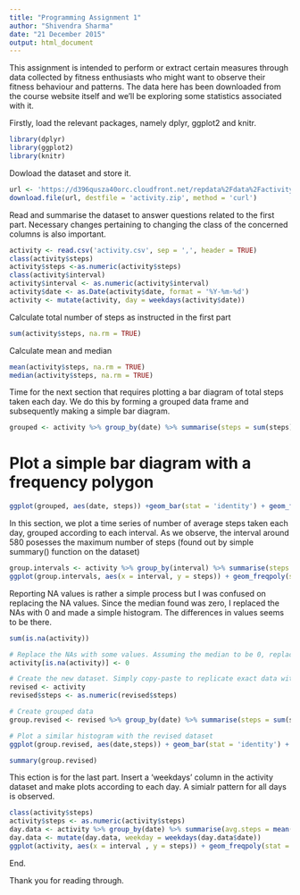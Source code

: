 ```yaml
---
title: "Programming Assignment 1"
author: "Shivendra Sharma"
date: "21 December 2015"
output: html_document
---
```

This assignment is intended to perform or extract certain measures through data collected by fitness enthusiasts who might want to observe their fitness behaviour and patterns.  The data here has been downloaded from the course website itself and we'll be exploring some statistics associated with it.

Firstly, load the relevant packages, namely dplyr, ggplot2 and knitr.

```r
library(dplyr)
library(ggplot2)
library(knitr)
```
Dowload the dataset and store it.
```r
url <- 'https://d396qusza40orc.cloudfront.net/repdata%2Fdata%2Factivity.zip'
download.file(url, destfile = 'activity.zip', method = 'curl')
```

Read and summarise the dataset to answer questions related to the first part. Necessary changes pertaining to changing the class of the concerned columns is also important.
```r
activity <- read.csv('activity.csv', sep = ',', header = TRUE)
class(activity$steps)
activity$steps <-as.numeric(activity$steps)
class(activity$interval)
activity$interval <- as.numeric(activity$interval)
activity$date <- as.Date(activity$date, format = '%Y-%m-%d')
activity <- mutate(activity, day = weekdays(activity$date))
```

Calculate total number of steps as instructed in the first part
```r
sum(activity$steps, na.rm = TRUE)
```

Calculate mean and median
```r
mean(activity$steps, na.rm = TRUE)
median(activity$steps, na.rm = TRUE)
```

Time for the next section that requires plotting a bar diagram of total steps taken each day. We do this by forming a grouped data frame and subsequently making a simple bar diagram.
```r
grouped <- activity %>% group_by(date) %>% summarise(steps = sum(steps))
```
# Plot a simple bar diagram with a frequency polygon
```r
ggplot(grouped, aes(date, steps)) +geom_bar(stat = 'identity') + geom_freqpoly(stat = 'identity')
```

In this section, we plot a time series of number of average steps taken each day, grouped according to each interval. As we observe, the interval around 580 posesses the maximum number of steps (found out by simple summary() function on the dataset)
```r
group.intervals <- activity %>% group_by(interval) %>% summarise(steps = mean(steps))
ggplot(group.intervals, aes(x = interval, y = steps)) + geom_freqpoly(stat = 'identity', colour = 'red')
```

Reporting NA values is rather a simple process but I was confused on replacing the NA values. Since the median found was zero, I replaced the NAs with 0 and made a simple histogram. The differences in values seems to be there.
```r
sum(is.na(activity))

# Replace the NAs with some values. Assuming the median to be 0, replace the NAs with zero
activity[is.na(activity)] <- 0

# Create the new dataset. Simply copy-paste to replicate exact data with NAs filled up
revised <- activity
revised$steps <- as.numeric(revised$steps)

# Create grouped data
group.revised <- revised %>% group_by(date) %>% summarise(steps = sum(steps))

# Plot a similar histogram with the revised dataset
ggplot(group.revised, aes(date,steps)) + geom_bar(stat = 'identity') + geom_freqpoly(stat = 'identity')

summary(group.revised)
```

This ection is for the last part. Insert a 'weekdays' column in the activity dataset and make plots according to each day. A simialr pattern for all days is observed.
```r
class(activity$steps)
activity$steps <- as.numeric(activity$steps)
day.data <- activity %>% group_by(date) %>% summarise(avg.steps = mean(steps))
day.data <- mutate(day.data, weekday = weekdays(day.data$date))
ggplot(activity, aes(x = interval , y = steps)) + geom_freqpoly(stat = 'identity', colour = 'red') + facet_grid(.~day)
```

End.

Thank you for reading through.